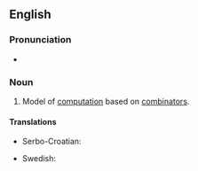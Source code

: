 ==English==
{{wikipedia}}

===Pronunciation===
* {{audio|en-us-combinatory logic.ogg|Audio (US)|lang=en}}

===Noun===
{{en-noun|-}}

# {{lb|en|computer science}} Model of [[computation]] based on [[combinator]]s.

====Translations====
{{trans-top|model of computation}}
* Serbo-Croatian: {{t|sh|kombinatorna logika|f}}
{{trans-mid}}
* Swedish: {{t|sv|kombinatorisk logik}}
{{trans-bottom}}